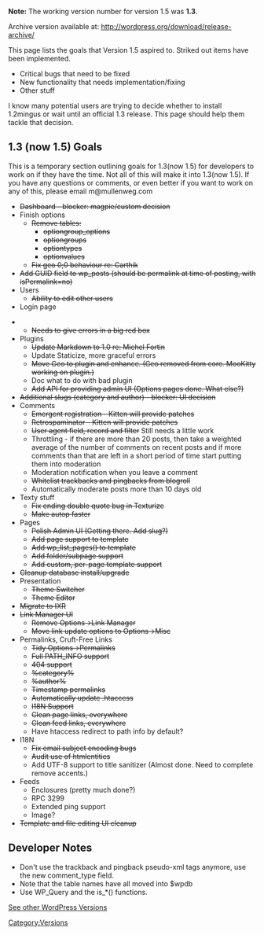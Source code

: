 '''Note:''' The working version number for version 1.5 was '''1.3'''.

Archive version available at: http://wordpress.org/download/release-archive/

This page lists the goals that Version 1.5 aspired to. Striked out items have been implemented.

* Critical bugs that need to be fixed
* New functionality that needs implementation/fixing
* Other stuff

I know many potential users are trying to decide whether to install 1.2mingus or wait until an official 1.3 release.  This page should help them tackle that decision.

== 1.3 (now 1.5) Goals ==

This is a temporary section outlining goals for 1.3(now 1.5) for developers to work on if they have the time. Not all of this will make it into 1.3(now 1.5). If you have any questions or comments, or even better if you want to work on any of this, please email m@mullenweg.com

* <del>Dashboard - blocker: magpie/custom decision</del>
* Finish options
** <del>Remove tables:</del>
*** <del>optiongroup_options</del>
*** <del>optiongroups</del>
*** <del>optiontypes</del>
*** <del>optionvalues</del>
** <del>Fix geo 0;0 behaviour re: Carthik</del>
* <del>Add GUID field to wp_posts (should be permalink at time of posting, with isPermalink=no)</del>
* Users
** <del>Ability to edit other users</del>
* Login page

** <del>Needs to give errors in a big red box</del>
* Plugins
** <del>Update Markdown to 1.0 re: Michel Fortin</del>
** Update Staticize, more graceful errors
** <del>Move Geo to plugin and enhance. (Geo removed from core. MooKitty working on plugin.)</del>
** Doc what to do with bad plugin
** <del>Add API for providing admin UI (Options pages done.  What else?)</del>
* <del>Additional slugs (category and author) - blocker: UI decision</del>
* Comments
** <del>Emergent registration - Kitten will provide patches</del>
** <del>Retrospaminator - Kitten will provide patches</del>
** <del>User agent field, record and filter</del> Still needs a little work
** Throttling - if there are more than 20 posts, then take a weighted average of the number of comments on recent posts and if more comments than that are left in a short period of time start putting them into moderation
** Moderation notification when you leave a comment
** <del>Whitelist trackbacks and pingbacks from blogroll</del>
** Automatically moderate posts more than 10 days old
* Texty stuff
** <del>Fix ending double quote bug in Texturize</del>
** <del>Make autop faster</del>
* Pages
** <del>Polish Admin UI (Getting there.  Add slug?)</del>
** <del>Add page support to template</del>
** <del>Add wp_list_pages() to template</del>
** <del>Add folder/subpage support</del>
** <del>Add custom, per-page template support</del>
* <del>Cleanup database install/upgrade</del>
* Presentation
** <del>Theme Switcher</del>
** <del>Theme Editor</del>
* <del>Migrate to IXR</del>
* <del>Link Manager UI</del>
** <del>Remove Options->Link Manager</del>
** <del>Move link update options to Options->Misc</del>
* Permalinks, Cruft-Free Links
** <del>Tidy Options->Permalinks</del>
** <del>Full PATH_INFO support</del>
** <del>404 support</del>
** <del>%category%</del>
** <del>%author%</del>
** <del>Timestamp permalinks</del>
** <del>Automatically update .htaccess</del>
** <del>I18N Support</del>
** <del>Clean page links, everywhere</del>
** <del>Clean feed links, everywhere</del>
** Have htaccess redirect to path info by default?
* I18N
** <del>Fix email subject encoding bugs</del>
** <del>Audit use of htmlentities</del>
** Add UTF-8 support to title sanitizer (Almost done.  Need to complete remove accents.)
* Feeds
** Enclosures (pretty much done?)
** RPC 3299
** Extended ping support
** Image?
* <del>Template and file editing UI cleanup</del>

== Developer Notes ==

* Don't use the trackback and pingback pseudo-xml tags anymore, use the new comment_type field.
* Note that the table names have all moved into $wpdb
* Use WP_Query and the is_*() functions.

[[WordPress Versions|See other WordPress Versions]]

{{Versions}}

[[Category:Versions]]